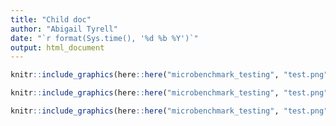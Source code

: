 ```yaml
---
title: "Child doc"
author: "Abigail Tyrell"
date: "`r format(Sys.time(), '%d %b %Y')`"
output: html_document
---
```


```r
knitr::include_graphics(here::here("microbenchmark_testing", "test.png"))
```

```r
knitr::include_graphics(here::here("microbenchmark_testing", "test.png"))
```

```r
knitr::include_graphics(here::here("microbenchmark_testing", "test.png"))
```